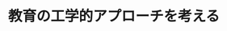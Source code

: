 ﻿---
title: "教育の工学的アプローチを考える"
category: "その他"
vol: 14
interviewee: "坂元 昻 "
url: ""
tags: ["工学"]
pdf: "14-7.pdf"
career: ""
pdfurl: "14-7/14-7.pdf"
preface: ""
---
